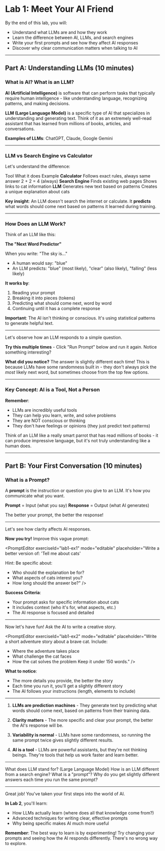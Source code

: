 # Lab 1: Meet Your AI Friend

<ObjectivesCard duration="~20 minutes">

By the end of this lab, you will:
- Understand what LLMs are and how they work
- Learn the difference between AI, LLMs, and search engines
- Write your first prompts and see how they affect AI responses
- Discover why clear communication matters when talking to AI

</ObjectivesCard>

---

## Part A: Understanding LLMs (10 minutes)

### What is AI? What is an LLM?

**AI (Artificial Intelligence)** is software that can perform tasks that typically require human intelligence - like understanding language, recognizing patterns, and making decisions.

**LLM (Large Language Model)** is a specific type of AI that specializes in understanding and generating text. Think of it as an extremely well-read assistant that has learned from millions of books, articles, and conversations.

**Examples of LLMs**: ChatGPT, Claude, Google Gemini

---

### LLM vs Search Engine vs Calculator

Let's understand the difference:

<TableCard title="Tool Comparison">
<thead>
<tr>
<th>Tool</th>
<th>What it does</th>
<th>Example</th>
</tr>
</thead>
<tbody>
<tr>
<td><strong>Calculator</strong></td>
<td>Follows exact rules, always same answer</td>
<td>2 + 2 = 4 (always)</td>
</tr>
<tr>
<td><strong>Search Engine</strong></td>
<td>Finds existing web pages</td>
<td>Shows links to cat information</td>
</tr>
<tr>
<td><strong>LLM</strong></td>
<td>Generates new text based on patterns</td>
<td>Creates a unique explanation about cats</td>
</tr>
</tbody>
</TableCard>

**Key insight**: An LLM doesn't search the internet or calculate. It **predicts** what words should come next based on patterns it learned during training.

---

### How Does an LLM Work?

Think of an LLM like this:

**The "Next Word Predictor"**

When you write: "The sky is..."
- A human would say: "blue"
- An LLM predicts: "blue" (most likely), "clear" (also likely), "falling" (less likely)

**It works by**:
1. Reading your prompt
2. Breaking it into pieces (tokens)
3. Predicting what should come next, word by word
4. Continuing until it has a complete response

**Important**: The AI isn't thinking or conscious. It's using statistical patterns to generate helpful text.

---

<ExperimentBlock title="Interactive Experiment 1: See the AI in Action">

Let's observe how an LLM responds to a simple question.

<StaticPromptDemo
  initialValue="What is a cat?"
  demoOutput="A cat is a small carnivorous mammal that has been domesticated for thousands of years. Cats are known for their independence, agility, and hunting skills. They are popular pets worldwide and come in many breeds with different appearances and personalities. Cats communicate through meowing, purring, and body language."
/>

**Try this multiple times** - Click "Run Prompt" below and run it again. Notice something interesting?

<PromptEditor
  exerciseId="lab1-demo"
  mode="editable"
  placeholder="What is a cat?"
/>

**What did you notice?** The answer is slightly different each time! This is because LLMs have some randomness built in - they don't always pick the *most* likely next word, but sometimes choose from the top few options.

</ExperimentBlock>

---

### Key Concept: AI is a Tool, Not a Person

**Remember**:
- LLMs are incredibly useful tools
- They can help you learn, write, and solve problems
- They are NOT conscious or thinking
- They don't have feelings or opinions (they just predict text patterns)

Think of an LLM like a really smart parrot that has read millions of books - it can produce impressive language, but it's not truly understanding like a human does.

---

## Part B: Your First Conversation (10 minutes)

### What is a Prompt?

A **prompt** is the instruction or question you give to an LLM. It's how you communicate what you want.

**Prompt** = Input (what you say)
**Response** = Output (what AI generates)

The better your prompt, the better the response!

---

<ExerciseBlock title="Improving Your Questions" number={1}>

Let's see how clarity affects AI responses.

<PromptComparison
  badPrompt="Tell me about dogs."
  badOutput="Dogs are domesticated mammals that belong to the Canidae family. They come in various breeds, sizes, and temperaments."
  goodPrompt="Explain to a 10-year-old why dogs are good pets. Include 3 specific reasons."
  goodOutput="Dogs make great pets for three main reasons: 1) Loyal Companions - they're like best friends who never get tired of playing! 2) Teach Responsibility - caring for them builds life skills. 3) Keep You Active - walks and playtime mean more outdoor fun!"
/>

**Now you try!** Improve this vague prompt:

<PromptEditor
  exerciseId="lab1-ex1"
  mode="editable"
  placeholder="Write a better version of: 'Tell me about cats'

Hint: Be specific about:
- Who should the explanation be for?
- What aspects of cats interest you?
- How long should the answer be?"
/>

**Success Criteria**:
- Your prompt asks for specific information about cats
- It includes context (who it's for, what aspects, etc.)
- The AI response is focused and detailed

</ExerciseBlock>

---

<ExerciseBlock title="Let AI Write a Story" number={2}>

Now let's have fun! Ask the AI to write a creative story.

<PromptEditor
  exerciseId="lab1-ex2"
  mode="editable"
  placeholder="Write a short adventure story about a brave cat. Include:
- Where the adventure takes place
- What challenge the cat faces
- How the cat solves the problem
Keep it under 150 words."
/>

**What to notice**:
- The more details you provide, the better the story
- Each time you run it, you'll get a slightly different story
- The AI follows your instructions (length, elements to include)

</ExerciseBlock>

---

<DiscoveriesCard>

1. **LLMs are prediction machines** - They generate text by predicting what words should come next, based on patterns from their training data.

2. **Clarity matters** - The more specific and clear your prompt, the better the AI's response will be.

3. **Variability is normal** - LLMs have some randomness, so running the same prompt twice gives slightly different results.

4. **AI is a tool** - LLMs are powerful assistants, but they're not thinking beings. They're tools that help us work faster and learn better.

</DiscoveriesCard>

---

<QuizCard>

<QuizItem>What does LLM stand for? (Large Language Model)</QuizItem>
<QuizItem>How is an LLM different from a search engine?</QuizItem>
<QuizItem>What is a "prompt"?</QuizItem>
<QuizItem>Why do you get slightly different answers each time you run the same prompt?</QuizItem>

</QuizCard>

---

<NextSteps href="/dashboard/vibecoding/labs/lab2">

Great job! You've taken your first steps into the world of AI.

**In Lab 2**, you'll learn:
- How LLMs actually learn (where does all that knowledge come from?)
- Advanced techniques for writing clear, effective prompts
- Why being specific makes AI much more useful

**Remember**: The best way to learn is by experimenting! Try changing your prompts and seeing how the AI responds differently. There's no wrong way to explore.

</NextSteps>
